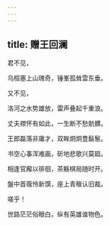 ```yaml
---
---
---
```

title: 赠王回澜
---



君不见，

乌桓塞上山瑰奇，锤峯孤耸雲东垂。

又不见，

洛河之水势雄放，雷声叠起千重浪。

丈夫襟怀有如此，一生断不愁骯髒。

王郎磊落非庸才，双眸炯炯豊鬍䰄。

书空心事浑难画，斫地悲歌兴莫廻。

相逢官廨以徘徊，茶觞棋局随时开。

盤中首蓿怜新馔，座上青䆄认旧裁。

嗟乎！

世路茫茫俗眼白，纵有英雄谁物色。